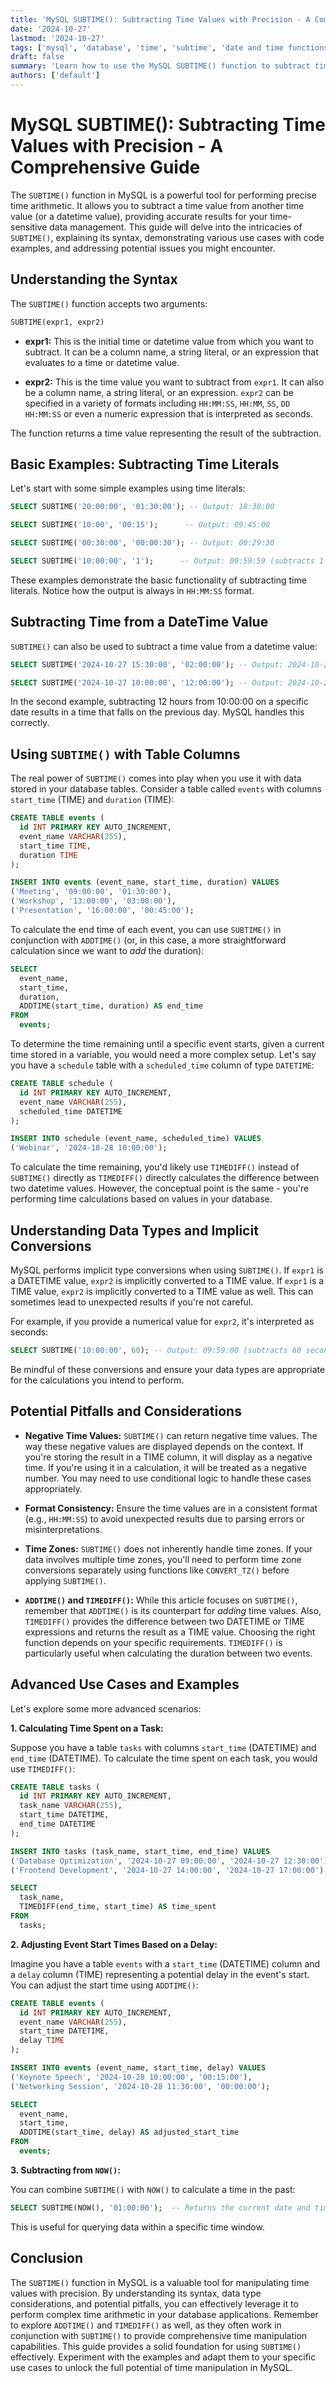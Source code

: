 ```yaml
---
title: 'MySQL SUBTIME(): Subtracting Time Values with Precision - A Comprehensive Guide'
date: '2024-10-27'
lastmod: '2024-10-27'
tags: ['mysql', 'database', 'time', 'subtime', 'date and time functions', 'sql tutorial']
draft: false
summary: 'Learn how to use the MySQL SUBTIME() function to subtract time values, including examples and explanations of its syntax, usage with different data types, and potential pitfalls. Master time manipulation in your MySQL databases.'
authors: ['default']
---
```


# MySQL SUBTIME(): Subtracting Time Values with Precision - A Comprehensive Guide

The `SUBTIME()` function in MySQL is a powerful tool for performing precise time arithmetic. It allows you to subtract a time value from another time value (or a datetime value), providing accurate results for your time-sensitive data management. This guide will delve into the intricacies of `SUBTIME()`, explaining its syntax, demonstrating various use cases with code examples, and addressing potential issues you might encounter.

## Understanding the Syntax

The `SUBTIME()` function accepts two arguments:

```sql
SUBTIME(expr1, expr2)
```

*   **expr1:** This is the initial time or datetime value from which you want to subtract. It can be a column name, a string literal, or an expression that evaluates to a time or datetime value.

*   **expr2:** This is the time value you want to subtract from `expr1`. It can also be a column name, a string literal, or an expression.  `expr2` can be specified in a variety of formats including `HH:MM:SS`, `HH:MM`, `SS`, `DD HH:MM:SS` or even a numeric expression that is interpreted as seconds.

The function returns a time value representing the result of the subtraction.

## Basic Examples: Subtracting Time Literals

Let's start with some simple examples using time literals:

```sql
SELECT SUBTIME('20:00:00', '01:30:00'); -- Output: 18:30:00

SELECT SUBTIME('10:00', '00:15');      -- Output: 09:45:00

SELECT SUBTIME('00:30:00', '00:00:30'); -- Output: 00:29:30

SELECT SUBTIME('10:00:00', '1');      -- Output: 09:59:59 (subtracts 1 second)
```

These examples demonstrate the basic functionality of subtracting time literals.  Notice how the output is always in `HH:MM:SS` format.

## Subtracting Time from a DateTime Value

`SUBTIME()` can also be used to subtract a time value from a datetime value:

```sql
SELECT SUBTIME('2024-10-27 15:30:00', '02:00:00'); -- Output: 2024-10-27 13:30:00

SELECT SUBTIME('2024-10-27 10:00:00', '12:00:00'); -- Output: 2024-10-26 22:00:00 (rolls over to the previous day)
```

In the second example, subtracting 12 hours from 10:00:00 on a specific date results in a time that falls on the previous day. MySQL handles this correctly.

## Using `SUBTIME()` with Table Columns

The real power of `SUBTIME()` comes into play when you use it with data stored in your database tables.  Consider a table called `events` with columns `start_time` (TIME) and `duration` (TIME):

```sql
CREATE TABLE events (
  id INT PRIMARY KEY AUTO_INCREMENT,
  event_name VARCHAR(255),
  start_time TIME,
  duration TIME
);

INSERT INTO events (event_name, start_time, duration) VALUES
('Meeting', '09:00:00', '01:30:00'),
('Workshop', '13:00:00', '03:00:00'),
('Presentation', '16:00:00', '00:45:00');
```

To calculate the end time of each event, you can use `SUBTIME()` in conjunction with `ADDTIME()` (or, in this case, a more straightforward calculation since we want to *add* the duration):

```sql
SELECT
  event_name,
  start_time,
  duration,
  ADDTIME(start_time, duration) AS end_time
FROM
  events;
```

To determine the time remaining until a specific event starts, given a current time stored in a variable, you would need a more complex setup.  Let's say you have a `schedule` table with a `scheduled_time` column of type `DATETIME`:

```sql
CREATE TABLE schedule (
  id INT PRIMARY KEY AUTO_INCREMENT,
  event_name VARCHAR(255),
  scheduled_time DATETIME
);

INSERT INTO schedule (event_name, scheduled_time) VALUES
('Webinar', '2024-10-28 10:00:00');
```

To calculate the time remaining, you'd likely use `TIMEDIFF()` instead of `SUBTIME()` directly as `TIMEDIFF()` directly calculates the difference between two datetime values. However, the conceptual point is the same -  you're performing time calculations based on values in your database.

## Understanding Data Types and Implicit Conversions

MySQL performs implicit type conversions when using `SUBTIME()`.  If `expr1` is a DATETIME value, `expr2` is implicitly converted to a TIME value. If `expr1` is a TIME value, `expr2` is implicitly converted to a TIME value as well.  This can sometimes lead to unexpected results if you're not careful.

For example, if you provide a numerical value for `expr2`, it's interpreted as seconds:

```sql
SELECT SUBTIME('10:00:00', 60); -- Output: 09:59:00 (subtracts 60 seconds)
```

Be mindful of these conversions and ensure your data types are appropriate for the calculations you intend to perform.

## Potential Pitfalls and Considerations

*   **Negative Time Values:**  `SUBTIME()` can return negative time values. The way these negative values are displayed depends on the context. If you're storing the result in a TIME column, it will display as a negative time.  If you're using it in a calculation, it will be treated as a negative number.  You may need to use conditional logic to handle these cases appropriately.

*   **Format Consistency:**  Ensure the time values are in a consistent format (e.g., `HH:MM:SS`) to avoid unexpected results due to parsing errors or misinterpretations.

*   **Time Zones:**  `SUBTIME()` does not inherently handle time zones. If your data involves multiple time zones, you'll need to perform time zone conversions separately using functions like `CONVERT_TZ()` before applying `SUBTIME()`.

*   **`ADDTIME()` and `TIMEDIFF()`:** While this article focuses on `SUBTIME()`, remember that `ADDTIME()` is its counterpart for *adding* time values.  Also, `TIMEDIFF()` provides the difference between two DATETIME or TIME expressions and returns the result as a TIME value.  Choosing the right function depends on your specific requirements.  `TIMEDIFF()` is particularly useful when calculating the duration between two events.

## Advanced Use Cases and Examples

Let's explore some more advanced scenarios:

**1. Calculating Time Spent on a Task:**

Suppose you have a table `tasks` with columns `start_time` (DATETIME) and `end_time` (DATETIME). To calculate the time spent on each task, you would use `TIMEDIFF()`:

```sql
CREATE TABLE tasks (
  id INT PRIMARY KEY AUTO_INCREMENT,
  task_name VARCHAR(255),
  start_time DATETIME,
  end_time DATETIME
);

INSERT INTO tasks (task_name, start_time, end_time) VALUES
('Database Optimization', '2024-10-27 09:00:00', '2024-10-27 12:30:00'),
('Frontend Development', '2024-10-27 14:00:00', '2024-10-27 17:00:00');

SELECT
  task_name,
  TIMEDIFF(end_time, start_time) AS time_spent
FROM
  tasks;
```

**2. Adjusting Event Start Times Based on a Delay:**

Imagine you have a table `events` with a `start_time` (DATETIME) column and a `delay` column (TIME) representing a potential delay in the event's start. You can adjust the start time using `ADDTIME()`:

```sql
CREATE TABLE events (
  id INT PRIMARY KEY AUTO_INCREMENT,
  event_name VARCHAR(255),
  start_time DATETIME,
  delay TIME
);

INSERT INTO events (event_name, start_time, delay) VALUES
('Keynote Speech', '2024-10-28 10:00:00', '00:15:00'),
('Networking Session', '2024-10-28 11:30:00', '00:00:00');

SELECT
  event_name,
  start_time,
  ADDTIME(start_time, delay) AS adjusted_start_time
FROM
  events;
```

**3. Subtracting from `NOW()`:**

You can combine `SUBTIME()` with `NOW()` to calculate a time in the past:

```sql
SELECT SUBTIME(NOW(), '01:00:00');  -- Returns the current date and time minus 1 hour.
```

This is useful for querying data within a specific time window.

## Conclusion

The `SUBTIME()` function in MySQL is a valuable tool for manipulating time values with precision. By understanding its syntax, data type considerations, and potential pitfalls, you can effectively leverage it to perform complex time arithmetic in your database applications.  Remember to explore `ADDTIME()` and `TIMEDIFF()` as well, as they often work in conjunction with `SUBTIME()` to provide comprehensive time manipulation capabilities. This guide provides a solid foundation for using `SUBTIME()` effectively.  Experiment with the examples and adapt them to your specific use cases to unlock the full potential of time manipulation in MySQL.